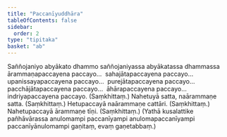 ```yaml
---
title: "Paccanīyuddhāra"
tableOfContents: false
sidebar:
  order: 2
type: "tipitaka"
basket: "ab"
---
```



<DynamicBreadcrumb />

<Division number="18">

<Paragraph number="1735">
Saññojaniyo abyākato dhammo saññojaniyassa abyākatassa dhammassa ārammaṇapaccayena paccayo…  sahajātapaccayena paccayo…  upanissayapaccayena paccayo…  purejātapaccayena paccayo…  pacchājātapaccayena paccayo…  āhārapaccayena paccayo…  indriyapaccayena paccayo. (Saṃkhittaṃ.)
</Paragraph>

</Division>
<Division number="19">

<Paragraph number="1736">
Nahetuyā satta, naārammaṇe satta. (Saṃkhittaṃ.)
</Paragraph>

<Paragraph number="1737">
Hetupaccayā naārammaṇe cattāri. (Saṃkhittaṃ.)
</Paragraph>

<Paragraph number="1738">
Nahetupaccayā ārammaṇe tīṇi. (Saṃkhittaṃ.)
</Paragraph>

<Paragraph number="1739">
(Yathā kusalattike pañhāvārassa anulomampi paccanīyampi anulomapaccanīyampi paccanīyānulomampi gaṇitaṃ, evaṃ gaṇetabbaṃ.)
</Paragraph>
</Division>